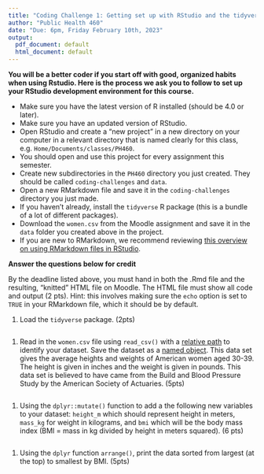 ```yaml
---
title: "Coding Challenge 1: Getting set up with RStudio and the tidyverse"
author: "Public Health 460"
date: "Due: 6pm, Friday February 10th, 2023"
output:
  pdf_document: default
  html_document: default
---
```



__You will be a better coder if you start off with good, organized habits when using Rstudio. Here is the process we ask you to follow to set up your RStudio development environment for this course.__


* Make sure you have the latest version of R installed (should be 4.0 or later).
* Make sure you have an updated version of RStudio.
* Open RStudio and create a "new project" in a new directory on your computer in a relevant directory that is named clearly for this class, e.g. `Home/Documents/classes/PH460`.
* You should open and use this project for every assignment this semester.
* Create new subdirectories in the `PH460` directory you just created. They should be called `coding-challenges` and `data`.
* Open a new RMarkdown file and save it in the `coding-challenges` directory you just made.
* If you haven't already, install the `tidyverse` R package (this is a bundle of a lot of different packages).
* Download the `women.csv` from the Moodle assignment and save it in the `data` folder you created above in the project.
* If you are new to RMarkdown, we recommend reviewing [this overview on using RMarkdown files in RStudio](https://rmarkdown.rstudio.com/authoring_quick_tour.html).


__Answer the questions below for credit__

By the deadline listed above, you must hand in both the .Rmd file and the resulting, "knitted" HTML file on Moodle. The HTML file must show all code and output  (2 pts). Hint: this involves making sure the `echo` option is set to `TRUE` in your RMarkdown file, which it should be by default.


1) Load the `tidyverse` package. (2pts)
```r
```



1) Read in the `women.csv` file using `read_csv()` with a [relative path](https://en.wikipedia.org/wiki/Path_(computing)) to identify your dataset. Save the dataset as a [named object](http://adv-r.had.co.nz/Style.html). This data set gives the average heights and weights of American women aged 30-39. The height is given in inches and the weight is given in pounds. This data set is believed to have came from the Build and Blood Pressure Study by the American Society of Actuaries.  (5pts)
```r
```


1) Using the `dplyr::mutate()` function to add a the following new variables to your dataset: `height_m` which should represent height in meters, `mass_kg` for weight in kilograms, and `bmi` which will be the body mass index (BMI = mass in kg divided by height in meters squared). (6 pts)

```r
```


1) Using the `dplyr` function `arrange()`, print the data sorted from largest (at the top) to smallest by BMI. (5pts)
```r
```




